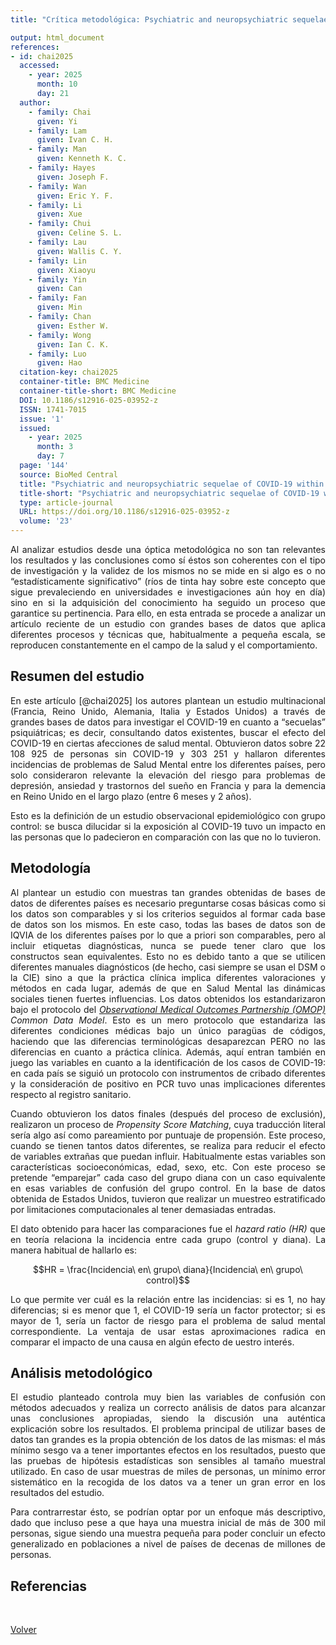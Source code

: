 ```yaml
---
title: "Crítica metodológica: Psychiatric and neuropsychiatric sequelae of COVID-19 within 2 years: a multinational cohort study (Chai et al., 2025)"

output: html_document
references:
- id: chai2025
  accessed:
    - year: 2025
      month: 10
      day: 21
  author:
    - family: Chai
      given: Yi
    - family: Lam
      given: Ivan C. H.
    - family: Man
      given: Kenneth K. C.
    - family: Hayes
      given: Joseph F.
    - family: Wan
      given: Eric Y. F.
    - family: Li
      given: Xue
    - family: Chui
      given: Celine S. L.
    - family: Lau
      given: Wallis C. Y.
    - family: Lin
      given: Xiaoyu
    - family: Yin
      given: Can
    - family: Fan
      given: Min
    - family: Chan
      given: Esther W.
    - family: Wong
      given: Ian C. K.
    - family: Luo
      given: Hao
  citation-key: chai2025
  container-title: BMC Medicine
  container-title-short: BMC Medicine
  DOI: 10.1186/s12916-025-03952-z
  ISSN: 1741-7015
  issue: '1'
  issued:
    - year: 2025
      month: 3
      day: 7
  page: '144'
  source: BioMed Central
  title: "Psychiatric and neuropsychiatric sequelae of COVID-19 within 2\_years: a multinational cohort study"
  title-short: "Psychiatric and neuropsychiatric sequelae of COVID-19 within 2\_years"
  type: article-journal
  URL: https://doi.org/10.1186/s12916-025-03952-z
  volume: '23'
---
```


<style>
body {
  text-align: justify;
}
</style>

Al analizar estudios desde una óptica metodológica no son tan relevantes los resultados y las conclusiones como sí éstos son coherentes con el tipo de investigación y la validez de los mismos no se mide en si algo es o no "estadísticamente significativo" (ríos de tinta hay sobre este concepto que sigue prevaleciendo en universidades e investigaciones aún hoy en día) sino en si la adquisición del conocimiento ha seguido un proceso que garantice su pertinencia. Para ello, en esta entrada se procede a analizar un artículo reciente de un estudio con grandes bases de datos que aplica diferentes procesos y técnicas que, habitualmente a pequeña escala, se reproducen constantemente en el campo de la salud y el comportamiento.

## Resumen del estudio

En este artículo [@chai2025] los autores plantean un estudio multinacional (Francia, Reino Unido, Alemania, Italia y Estados Unidos) a través de grandes bases de datos para investigar el COVID-19 en cuanto a "secuelas" psiquiátricas; es decir, consultando datos existentes, buscar el efecto del COVID-19 en ciertas afecciones de salud mental. Obtuvieron datos sobre 22 108 925 de personas sin COVID-19 y 303 251 y hallaron diferentes incidencias de problemas de Salud Mental entre los diferentes países, pero solo consideraron relevante la elevación del riesgo para problemas de depresión, ansiedad y trastornos del sueño en Francia y para la demencia en Reino Unido en el largo plazo (entre 6 meses y 2 años). 

Esto es la definición de un estudio observacional epidemiológico con grupo control: se busca dilucidar si la exposición al COVID-19 tuvo un impacto en las personas que lo padecieron en comparación con las que no lo tuvieron.

## Metodología

Al plantear un estudio con muestras tan grandes obtenidas de bases de datos de diferentes países es necesario preguntarse cosas básicas como si los datos son comparables y si los criterios seguidos al formar cada base de datos son los mismos. En este caso, todas las bases de datos son de IQVIA de los diferentes países por lo que a priori son comparables, pero al incluir etiquetas diagnósticas, nunca se puede tener claro que los constructos sean equivalentes. Esto no es debido tanto a que se utilicen diferentes manuales diagnósticos (de hecho, casi siempre se usan el DSM o la CIE) sino a que la práctica clínica implica diferentes valoraciones y métodos en cada lugar, además de que en Salud Mental las dinámicas sociales tienen fuertes influencias. Los datos obtenidos los estandarizaron bajo el protocolo del [*Observational Medical Outcomes Partnership (OMOP)*](https://ohdsi.github.io/CommonDataModel/index.html) *Common Data Model*. Esto es un mero protocolo que estandariza las diferentes condiciones médicas bajo un único paragüas de códigos, haciendo que las diferencias terminológicas desaparezcan PERO no las diferencias en cuanto a práctica clínica. Además, aquí entran también en juego las variables en cuanto a la identificación de los casos de COVID-19: en cada país se siguió un protocolo con instrumentos de cribado diferentes y la consideración de positivo en PCR tuvo unas implicaciones diferentes respecto al registro sanitario.

Cuando obtuvieron los datos finales (después del proceso de exclusión), realizaron un proceso de *Propensity Score Matching*, cuya traducción literal sería algo así como pareamiento por puntuaje de propensión. Este proceso, cuando se tienen tantos datos diferentes, se realiza para reducir el efecto de variables extrañas que puedan influir. Habitualmente estas variables son características socioeconómicas, edad, sexo, etc. Con este proceso se pretende "emparejar" cada caso del grupo diana con un caso equivalente en esas variables de confusión del grupo control. En la base de datos obtenida de Estados Unidos, tuvieron que realizar un muestreo estratificado por limitaciones computacionales al tener demasiadas entradas.

El dato obtenido para hacer las comparaciones fue el *hazard ratio (HR)* que en teoría relaciona la incidencia entre cada grupo (control y diana). La manera habitual de hallarlo es:

$$HR = \frac{Incidencia\ en\ grupo\ diana}{Incidencia\ en\ grupo\ control}$$

Lo que permite ver cuál es la relación entre las incidencias: si es 1, no hay diferencias; si es menor que 1, el COVID-19 sería un factor protector; si es mayor de 1, sería un factor de riesgo para el problema de salud mental correspondiente. La ventaja de usar estas aproximaciones radica en comparar el impacto de una causa en algún efecto de uestro interés.

## Análisis metodológico

El estudio planteado controla muy bien las variables de confusión con métodos adecuados y realiza un correcto análisis de datos para alcanzar unas conclusiones apropiadas, siendo la discusión una auténtica explicación sobre los resultados. El problema principal de utilizar bases de datos tan grandes es la propia obtención de los datos de las mismas: el más mínimo sesgo va a tener importantes efectos en los resultados, puesto que las pruebas de hipótesis estadísticas son sensibles al tamaño muestral utilizado. En caso de usar muestras de miles de personas, un mínimo error sistemático en la recogida de los datos va a tener un gran error en los resultados del estudio.

Para contrarrestar ésto, se podrían optar por un enfoque más descriptivo, dado que incluso pese a que haya una muestra inicial de más de 300 mil personas, sigue siendo una muestra pequeña para poder concluir un efecto generalizado en poblaciones a nivel de países de decenas de millones de personas.

## Referencias

<div id="refs"></div>

<br>

[Volver](../posts.html)
